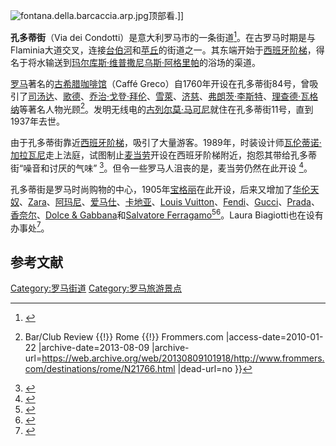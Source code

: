 [[File:fontana.della.barcaccia.arp.jpg|thumb]]顶部看.]]

'''孔多蒂街'''（Via dei Condotti）是意大利罗马市的一条街道<ref>{{Cite web |url=http://www.shoppinginitaly.it/condst.htm |title=Via Condotti Story Page |access-date=2010-01-22 |archive-date=2008-02-12 |archive-url=https://web.archive.org/web/20080212103659/http://www.shoppinginitaly.it/condst.htm |dead-url=yes }}</ref>。在古罗马时期是与Flaminia大道交叉，连接[[台伯河|台伯河]]和[[苹丘|苹丘]]的街道之一。其东端开始于[[西班牙阶梯|西班牙阶梯]]，得名于将水输送到[[玛尔库斯·维普撒尼乌斯·阿格里帕|玛尔库斯·维普撒尼乌斯·阿格里帕]]的浴场的渠道。

[[罗马|罗马]]著名的[[古希腊咖啡馆|古希腊咖啡馆]]（Caffé Greco）自1760年开设在孔多蒂街84号，曾吸引了[[司汤达|司汤达]]、[[歌德|歌德]]、[[乔治·戈登·拜伦|乔治·戈登·拜伦]]、[[珀西·比希·雪莱|雪萊]]、[[济慈|济慈]]、[[弗朗茨·李斯特|弗朗茨·李斯特]]、[[理查德·瓦格纳|理查德·瓦格纳]]等著名人物光顾<ref>{{Cite web |url=http://www.frommers.com/destinations/rome/N21766.html |title=Antico Caffè Greco {{!}} Bar/Club Review {{!}} Rome {{!}} Frommers.com |access-date=2010-01-22 |archive-date=2013-08-09 |archive-url=https://web.archive.org/web/20130809101918/http://www.frommers.com/destinations/rome/N21766.html |dead-url=no }}</ref>。发明无线电的[[古列尔莫·马可尼|古列尔莫·马可尼]]就住在孔多蒂街11号，直到1937年去世。

由于孔多蒂街靠近[[西班牙阶梯|西班牙阶梯]]，吸引了大量游客。1989年，时装设计师[[瓦伦蒂诺·加拉瓦尼|瓦伦蒂诺·加拉瓦尼]]走上法庭，试图制止[[麦当劳|麦当劳]]开设在西班牙阶梯附近，抱怨其带给孔多蒂街“噪音和讨厌的气味” <ref>{{Cite web |url=http://www.mcspotlight.org/company/company_history.html |title=Company - history |access-date=2010-01-22 |archive-url=https://web.archive.org/web/20090904143732/http://www.mcspotlight.org/company/company_history.html |archive-date=2009-09-04 |dead-url=yes }}</ref>。但令一些罗马人沮丧的是，麦当劳仍然在此开设 <ref>{{Cite web |url=http://travel.sympatico.msn.ca/DestinationGuides/Narrative.htm?recordid=0064020034&destid=64 |title=Narrative : Destination Guides : Travel : Sympatico / MSN |access-date=2010-01-22 |archive-date=2008-05-27 |archive-url=https://web.archive.org/web/20080527205328/http://travel.sympatico.msn.ca/DestinationGuides/Narrative.htm?recordid=0064020034&destid=64 |dead-url=yes }}</ref>。

孔多蒂街是罗马时尚购物的中心，1905年[[宝格丽|宝格丽]]在此开设，后来又增加了[[华伦天奴|华伦天奴]]、[[Zara|Zara]]、[[阿玛尼|阿玛尼]]、[[爱马仕|爱马仕]]、[[卡地亚|卡地亚]]、[[Louis_Vuitton|Louis Vuitton]]、[[Fendi|Fendi]]、[[Gucci|Gucci]]、[[Prada|Prada]]、[[香奈尔|香奈尔]]、[[Dolce_&_Gabbana|Dolce & Gabbana]]和[[Salvatore_Ferragamo|Salvatore Ferragamo]]<ref>{{Cite web |url=http://www.travelplan.it/rome_guide_shopping.htm |title=Rome shopping - Rome handmade - Via Condotti Rome - boutique in Rome - Gucci Rome - Cavalli Rome - Prada Rome |access-date=2010-01-22 |archive-date=2020-11-28 |archive-url=https://web.archive.org/web/20201128020214/http://www.travelplan.it/rome_guide_shopping.htm |dead-url=no }}</ref><ref>{{Cite web |url=http://www.dolcevita.com/fashion/fastreet/roma/fastroma.htm |title=DolceVita Streets of Fashion: Roma |access-date=2010-01-22 |archive-date=2009-04-13 |archive-url=https://web.archive.org/web/20090413164902/http://www.dolcevita.com/fashion/fastreet/roma/fastroma.htm |dead-url=yes }}</ref>。Laura Biagiotti也在设有办事处<ref>{{Cite web |url=http://www.italtrade.com/spotlight/biagiotti.htm |title=Italtrade |access-date=2010-01-22 |archive-url=https://web.archive.org/web/20110713065234/http://www.italtrade.com/spotlight/biagiotti.htm |archive-date=2011-07-13 |dead-url=yes }}</ref>。

== 参考文献 ==
{{reflist}}

[[Category:罗马街道|Category:罗马街道]]
[[Category:罗马旅游景点|Category:罗马旅游景点]]